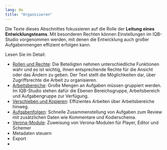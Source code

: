 ```yaml
---
lang: de
title: "Organisieren"
---
```


Die Texte dieses Abschnittes fokussieren auf die Rolle der **Leitung eines Entwicklungsteams**. Mit besonderen Rechten können Einstellungen im IQB-Studio vorgenommen werden, mit denen die Entwicklung auch großer Aufgabenmengen effizient erfolgen kann.

Lesen Sie im Detail:

* [Rollen und Rechte](roles.qmd): Die Beteiligten nehmen unterschiedliche Funktionen wahr und es ist wichtig, ihnen entsprechende Rechte für die Ansicht oder das Ändern zu geben. Der Text stellt die Möglichkeiten dar, über Zugriffsrechte die Arbeit zu organisieren.
* [Arbeitsbereiche](workspaces.qmd): Große Mengen an Aufgaben müssen gruppiert werden. Im IQB-Studio stehen dafür die Ebenen Bereichsgruppe, Arbeitsbereich und Aufgabengruppe zur Verfügung.
* [Verschieben und Kopieren](move-and-copy.qmd): Effizientes Arbeiten über Arbeitsbereiche hinweg.
* [Aufgabenfolgen](task-sequence.qmd): Schnelle Zusammenstellung von Aufgaben zum Review mit zusätzlichen Daten wie Kommentare und Kodierschema.
* [Verona-Module](verona-modules.qmd): Zuweisung von Verona-Modulen für Player, Editor und Schemer
* Metadaten steuern
* Export
* 
